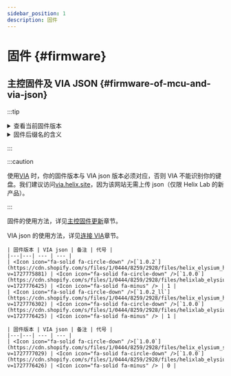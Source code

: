 ```yaml
---
sidebar_position: 1
description: 固件
---
```



# 固件 {#firmware}

## 主控固件及 VIA JSON {#firmware-of-mcu-and-via-json}

:::tip

<details>
  <summary> <Icon icon="fa-solid fa-file-circle-question" /> 查看当前固件版本</summary>

打开任何一个可以提供输入的软件，如记事本，在键盘上按下组合键 <kbd>**fn**</kbd> + <kbd>**V**</kbd>，键盘会输出一个数字或字母，代表固件版本**代号**。例如，代号为 0 意味着固件版本为 1.0.0。

</details>

<details>
  <summary> <Icon icon="fa-solid fa-file-circle-question" /> 固件后缀名的含义</summary>

`_ll`: **Low Latency**，用更短的消抖时间和更激进的消抖算法换取低延迟，低端或老化的轴体可能会出现双击现象。详见[延迟](/docs-elysium/miscellaneous/latency)章节。

`_u8`: **USB 8kHz**，启用 USB 8kHz 轮询率，可能有助于降低 USB 链路延迟，也可能导致电脑 CPU 占用率升高。

</details>

:::

:::caution

使用[VIA](/docs-elysium/via/conect-via) 时，你的固件版本与 VIA json 版本必须对应，否则 VIA 不能识别你的键盘。我们建议访问[via.helix.site](https://via.helix.site)，因为该网站无需上传 json（仅限 Helix Lab 的新产品）。

:::

固件的使用方法，详见[主控固件更新](/docs-elysium/firmware-update/mcu-firmware-update)章节。

VIA json 的使用方法，详见[连接 VIA](/docs-elysium/via/conect-via)章节。

<Tabs queryString="pcb-variant">
  <TabItem value="hotswap" label="热插拔" default>

    | 固件版本 | VIA json | 备注 | 代号 |
    |---|---| --- | --- |
    | <Icon icon="fa-solid fa-circle-down" />[`1.0.2`](https://cdn.shopify.com/s/files/1/0444/8259/2928/files/helix_elysium_hotswap_1.0.2.bin?v=1727775881) | <Icon icon="fa-solid fa-circle-down" />[`1.0.0`](https://cdn.shopify.com/s/files/1/0444/8259/2928/files/helixlab_elysium_hotswap_1.0.0.json.zip?v=1727776425) | <Icon icon="fa-solid fa-minus" /> | 1 |
    | <Icon icon="fa-solid fa-circle-down" />[`1.0.2_ll`](https://cdn.shopify.com/s/files/1/0444/8259/2928/files/helix_elysium_hotswap_1.0.2_ll.bin?v=1727776302) | <Icon icon="fa-solid fa-circle-down" />[`1.0.0`](https://cdn.shopify.com/s/files/1/0444/8259/2928/files/helixlab_elysium_hotswap_1.0.0.json.zip?v=1727776425) | <Icon icon="fa-solid fa-minus" /> | 1 |

  </TabItem>
  <TabItem value="soldered" label="焊接">
    
    | 固件版本 | VIA json | 备注 | 代号 |
    |---|---| --- | --- |
    | <Icon icon="fa-solid fa-circle-down" />[`1.0.0`](https://cdn.shopify.com/s/files/1/0444/8259/2928/files/helix_elysium_soldered_1.0.0.uf2?v=1727777029) | <Icon icon="fa-solid fa-circle-down" />[`1.0.0`](https://cdn.shopify.com/s/files/1/0444/8259/2928/files/helixlab_elysium_solder_1.0.0.json.zip?v=1727776426) | <Icon icon="fa-solid fa-minus" /> | 0 |

  </TabItem>
</Tabs>